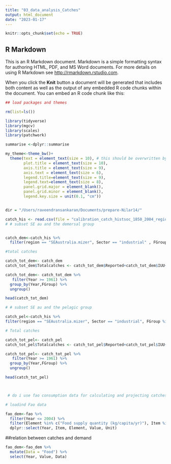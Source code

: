 ```yaml
---
title: "03_data_analysis_Catches"
output: html_document
date: "2023-01-17"
---
```


```r
knitr::opts_chunk$set(echo = TRUE)
```

## R Markdown

This is an R Markdown document. Markdown is a simple formatting syntax for authoring HTML, PDF, and MS Word documents. For more details on using R Markdown see <http://rmarkdown.rstudio.com>.

When you click the **Knit** button a document will be generated that includes both content as well as the output of any embedded R code chunks within the document. You can embed an R code chunk like this:

```r
## load packages and themes  

rm(list=ls())

library(tidyverse)
library(mgcv)
library(scales)
library(patchwork)

summarise <-dplyr::summarise

my_theme<-theme_bw()+
  theme(text = element_text(size = 10), # this should be overwritten by the below
        plot.title = element_text(size = 10),
        axis.title = element_text(size = 9),
        axis.text = element_text(size = 6),
        legend.title=element_text(size = 9),
        legend.text=element_text(size = 8),
        panel.grid.major = element_blank(),
        panel.grid.minor = element_blank(),
        legend.key.size = unit(0.1, "cm"))


dir = "/Users/raveendransankaran/Documents/prepare-Nilar14/"

```


```r

catch_his <- read.csv(file = "calibration_catch_histsoc_1850_2004_regional_models.csv")
# # subset SE au and the demersal group 


catch_dem<-catch_his %>% 
  filter(region == "SEAustralia.mizer", Sector == "industrial" , FGroup %in% c("flatfish<90cm", "demersal<30cm","demersal>=90cm", "flatfish>=90cm","demersal30-90cm"))

#total catches 

catch_tot_dem<- catch_dem
catch_tot_dem$Totalcatches <- catch_tot_dem$Reported+catch_tot_dem$IUU+catch_tot_dem$Discards

catch_tot_dem<- catch_tot_dem %>%
   filter(Year >= 1961) %>% 
  group_by(Year,FGroup) %>%
  ungroup()

head(catch_tot_dem)

# # subset SE au and the pelagic group 

catch_pel<-catch_his %>% 
filter(region == "SEAustralia.mizer", Sector == "industrial", FGroup %in% c("pelagic30-90cm", "pelagic>=90cm", "pelagic<30cm"))

# Total catches 

catch_tot_pel<- catch_pel
catch_tot_pel$Totalcatches <- catch_tot_pel$Reported+catch_tot_pel$IUU+catch_tot_pel$Discards

catch_tot_pel<- catch_tot_pel %>%
   filter(Year >= 1961) %>% 
  group_by(Year,FGroup) %>%
  ungroup()

head(catch_tot_pel)



 # do i use fao consumption data for calculating and projecting catches ?

# loadind Fao data

fao_dem<-fao %>% 
  filter(Year <= 2004) %>% 
  filter(Element %in% c("Food supply quantity (kg/capita/yr)"), Item %in% c("Demersal Fish")) %>% 
  dplyr::select(Year, Item, Element, Value, Unit)


```

##relation between catches and demand 

```r

fao_dem<-fao_dem %>% 
  mutate(Data = "Food") %>% 
  select(Year, Value, Data)


```
